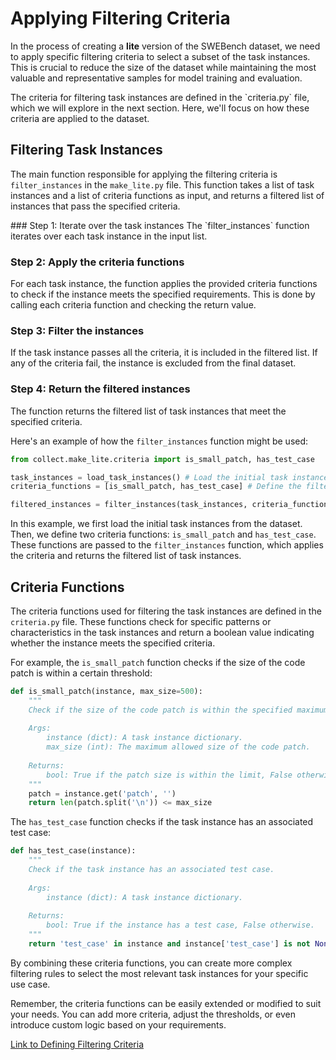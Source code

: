 
# Applying Filtering Criteria

In the process of creating a **lite** version of the SWEBench dataset, we need to apply specific filtering criteria to select a subset of the task instances. This is crucial to reduce the size of the dataset while maintaining the most valuable and representative samples for model training and evaluation.

<Callout type="info">
The criteria for filtering task instances are defined in the `criteria.py` file, which we will explore in the next section. Here, we'll focus on how these criteria are applied to the dataset.
</Cooldown>

## Filtering Task Instances

The main function responsible for applying the filtering criteria is `filter_instances` in the `make_lite.py` file. This function takes a list of task instances and a list of criteria functions as input, and returns a filtered list of instances that pass the specified criteria.

<Steps>
### Step 1: Iterate over the task instances
The `filter_instances` function iterates over each task instance in the input list.

### Step 2: Apply the criteria functions
For each task instance, the function applies the provided criteria functions to check if the instance meets the specified requirements. This is done by calling each criteria function and checking the return value.

### Step 3: Filter the instances
If the task instance passes all the criteria, it is included in the filtered list. If any of the criteria fail, the instance is excluded from the final dataset.

### Step 4: Return the filtered instances
The function returns the filtered list of task instances that meet the specified criteria.
</Steps>

Here's an example of how the `filter_instances` function might be used:

```python
from collect.make_lite.criteria import is_small_patch, has_test_case

task_instances = load_task_instances() # Load the initial task instances
criteria_functions = [is_small_patch, has_test_case] # Define the filtering criteria

filtered_instances = filter_instances(task_instances, criteria_functions)
```

In this example, we first load the initial task instances from the dataset. Then, we define two criteria functions: `is_small_patch` and `has_test_case`. These functions are passed to the `filter_instances` function, which applies the criteria and returns the filtered list of task instances.

## Criteria Functions

The criteria functions used for filtering the task instances are defined in the `criteria.py` file. These functions check for specific patterns or characteristics in the task instances and return a boolean value indicating whether the instance meets the specified criteria.

For example, the `is_small_patch` function checks if the size of the code patch is within a certain threshold:

```python
def is_small_patch(instance, max_size=500):
    """
    Check if the size of the code patch is within the specified maximum size.
    
    Args:
        instance (dict): A task instance dictionary.
        max_size (int): The maximum allowed size of the code patch.
        
    Returns:
        bool: True if the patch size is within the limit, False otherwise.
    """
    patch = instance.get('patch', '')
    return len(patch.split('\n')) <= max_size
```

The `has_test_case` function checks if the task instance has an associated test case:

```python
def has_test_case(instance):
    """
    Check if the task instance has an associated test case.
    
    Args:
        instance (dict): A task instance dictionary.
        
    Returns:
        bool: True if the instance has a test case, False otherwise.
    """
    return 'test_case' in instance and instance['test_case'] is not None
```

By combining these criteria functions, you can create more complex filtering rules to select the most relevant task instances for your specific use case.

Remember, the criteria functions can be easily extended or modified to suit your needs. You can add more criteria, adjust the thresholds, or even introduce custom logic based on your requirements.

[Link to Defining Filtering Criteria](/dataset-filtering/defining-filtering-criteria)
